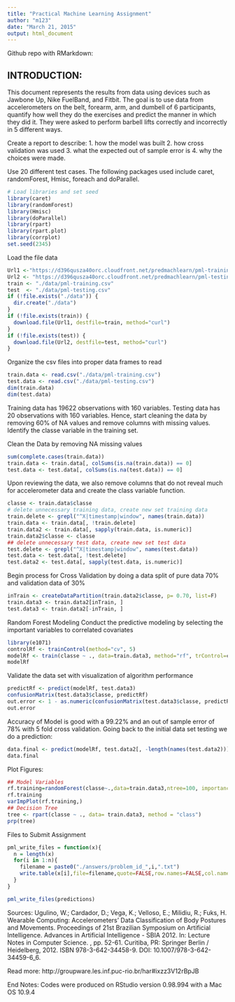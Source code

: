 ```yaml
---
title: "Practical Machine Learning Assignment"
author: "m123"
date: "March 21, 2015"
output: html_document
---
```

Github repo with RMarkdown: 

INTRODUCTION:
------------
This document represents the results from data using devices such as Jawbone Up, Nike FuelBand, and Fitbit. The goal is to use data from accelerometers on the belt, forearm, arm, and dumbell of 6 participants, quantify how well they do the exercises and predict the manner in which they did it. They were asked to perform barbell lifts correctly and incorrectly in 5 different ways. 

Create a report to describe: 
1. how the model was built
2. how cross validation was used
3. what the expected out of sample error is 
4. why the choices were made. 

Use 20 different test cases.
The following packages used include caret, randomForest, Hmisc, foreach and doParallel.
```r
# Load libraries and set seed
library(caret)
library(randomForest)
library(Hmisc)
library(doParallel)
library(rpart)
library(rpart.plot)
library(corrplot)
set.seed(2345)
```

Load the file data
```r
Url1 <-"https://d396qusza40orc.cloudfront.net/predmachlearn/pml-training.csv"
Url2 <- "https://d396qusza40orc.cloudfront.net/predmachlearn/pml-testing.csv"
train <- "./data/pml-training.csv"
test  <- "./data/pml-testing.csv"
if (!file.exists("./data")) {
  dir.create("./data")
}
if (!file.exists(train)) {
  download.file(Url1, destfile=train, method="curl")
}
if (!file.exists(test)) {
  download.file(Url2, destfile=test, method="curl")
}      
```

Organize the csv files into proper data frames to read
```r
train.data <- read.csv("./data/pml-training.csv")
test.data <- read.csv("./data/pml-testing.csv")
dim(train.data)
dim(test.data)
```
Training data has 19622 observations with 160 variables. Testing data has 20 observations with 160 variables. 
Hence, start cleaning the data by removing 60% of NA values and remove columns with missing values. Identify the classe variable in the training set.

Clean the Data by removing NA missing values
```r
sum(complete.cases(train.data))
train.data <- train.data[, colSums(is.na(train.data)) == 0]
test.data <- test.data[, colSums(is.na(test.data)) == 0]
```
Upon reviewing the data, we also remove columns that do not reveal much for accelerometer data and create the class variable function.
```r
classe <- train.data$classe
# delete unnecessary training data, create new set training data
train.delete <- grepl("^X|timestamp|window", names(train.data))
train.data <- train.data[, !train.delete]
train.data2 <- train.data[, sapply(train.data, is.numeric)]
train.data2$classe <- classe
## delete unnecessary test data, create new set test data
test.delete <- grepl("^X|timestamp|window", names(test.data))
test.data <- test.data[, !test.delete]
test.data2 <- test.data[, sapply(test.data, is.numeric)]
```
Begin process for Cross Validation by doing a data split of pure data 70% and validation data of 30%
```r
inTrain <- createDataPartition(train.data2$classe, p= 0.70, list=F)
train.data3 <- train.data2[inTrain, ]
test.data3 <- train.data2[-inTrain, ]
```
Random Forest Modeling
Conduct the predictive modeling by selecting the important variables to correlated covariates 
```r
library(e1071)
controlRf <- trainControl(method="cv", 5)
modelRf <- train(classe ~ ., data=train.data3, method="rf", trControl=controlRf, ntree=250)
modelRf
```
Validate the data set with visualization of algorithm performance
```r
predictRf <- predict(modelRf, test.data3)
confusionMatrix(test.data3$classe, predictRf)
out.error <- 1 - as.numeric(confusionMatrix(test.data3$classe, predictRf)$overall[1])
out.error
```
Accuracy of Model is good with a 99.22% and an out of sample error of 78% with 5 fold cross validation.
Going back to the initial data set testing we do a prediction:
```r
data.final <- predict(modelRf, test.data2[, -length(names(test.data2))])
data.final
```
Plot Figures:
```r
## Model Variables
rf.training=randomForest(classe~.,data=train.data3,ntree=100, importance=TRUE)
rf.training
varImpPlot(rf.training,)
## Decision Tree
tree <- rpart(classe ~ ., data= train.data3, method = "class")
prp(tree)
```
Files to Submit Assignment
```r
pml_write_files = function(x){
  n = length(x)
  for(i in 1:n){
    filename = paste0("./answers/problem_id_",i,".txt")
    write.table(x[i],file=filename,quote=FALSE,row.names=FALSE,col.names=FALSE)
  }
}

pml_write_files(predictions)
```
Sources:
Ugulino, W.; Cardador, D.; Vega, K.; Velloso, E.; Milidiu, R.; Fuks, H. Wearable Computing: Accelerometers' Data Classification of Body Postures and Movements. Proceedings of 21st Brazilian Symposium on Artificial Intelligence. Advances in Artificial Intelligence - SBIA 2012. In: Lecture Notes in Computer Science. , pp. 52-61. Curitiba, PR: Springer Berlin / Heidelberg, 2012. ISBN 978-3-642-34458-9. DOI: 10.1007/978-3-642-34459-6_6.

Read more: http://groupware.les.inf.puc-rio.br/har#ixzz3V12rBpJB

End Notes:
Codes were produced on RStudio version 0.98.994 with a Mac OS 10.9.4 
